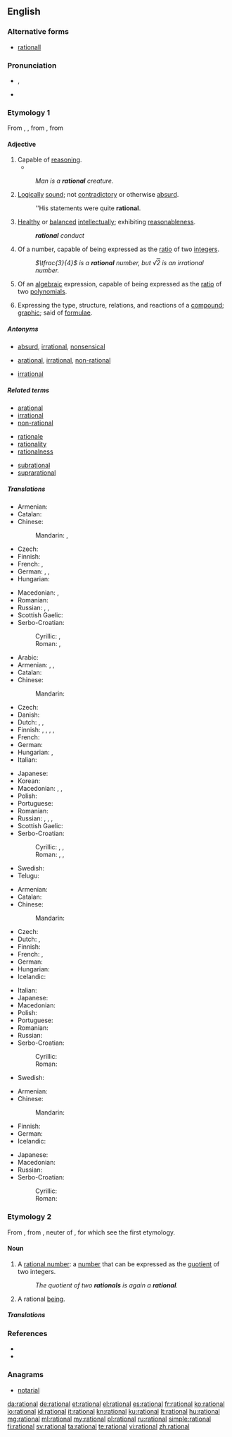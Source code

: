 {{was wotd|2009|January|20}}
==English==

===Alternative forms===
* [[rationall]] {{qualifier|obsolete}}

===Pronunciation===
* {{enPR|ră'sh(ə)nəl}}, {{IPA|/ˈræʃ(ə)nəl/}}
* {{audio|en-us-rational.ogg|Audio (US)}}

===Etymology 1===
From {{etyl|fro|en}} {{term|rationel|lang=fro}}, {{term|rational|lang=fro}}, from {{etyl|la|en}} {{term|rationalis||of or belonging to reason, rational, reasonable|lang=la}}, from {{term|ratio||reason}}

====Adjective====
{{en-adj}}

# Capable of [[reasoning]].
#* {{quote-book|year=2001|author=Mark Sainsbury|title=Logical Forms &mdash; An Introduction to Philosophical Logic|edition=2nd|publisher=Blackwell Publishing|chapter=1|section=&sect;7|isbn=978-0-63121-679-7|page=32|passage=How could a valid argument ever be persuasive?  It is possible because we do not always acknowledge or take explicit note of all the logical consequences of our beliefs.  If we did explicitly hold before our minds all the logical consequences of our beliefs, seeing them ''as'' consequences, we would already have accepted the conclusion of any valid argument whose premises we have accepted.  Hence no valid argument could be persuasive.  This is how things would be with a perfectly [[rational]] being.  The utility of valid arguments is a monument to our frailty: to the fact that we are not completely [[rational]] beings.}}
#: ''Man is a '''rational''' creature.''
# [[logical|Logical]]ly [[sound]]; not [[contradictory]] or otherwise [[absurd]].
#: ''His statements were quite '''rational'''.
# {{context|of a person or personal characteristics|lang=en}} [[healthy|Healthy]] or [[balance]]d [[intellect]]ually; exhibiting [[reasonableness]].
#: '''''rational''' conduct''
# {{context|mathematics|arithmetic|number theory|not comparable|lang=en}} Of a number, capable of being expressed as the [[ratio]] of two [[integer]]s.
#: ''<math>\tfrac{3}{4}</math> is a '''rational''' number, but √<span style = "text-decoration:overline">2</span> is an irrational number.''
# {{context|mathematics|arithmetic|not comparable|lang=en}} Of an [[algebraic]] expression, capable of being expressed as the [[ratio]] of two [[polynomial]]s.
# {{context|chemistry|lang=en}} Expressing the type, structure, relations, and reactions of a [[compound]]; [[graphic]]; said of [[formula]]e.

=====Antonyms=====
* {{sense|reasonable}} [[absurd]], [[irrational]], [[nonsensical]]
* {{sense|capable of reasoning}} [[arational]], [[irrational]], [[non-rational]]
* {{sense|number theory}} [[irrational]]

=====Related terms=====
{{rel-top3|Terms etymologically related to ''rational''}}
* [[arational]]
* [[irrational]]
* [[non-rational]]
{{rel-mid3}}
* [[rationale]]
* [[rationality]]
* [[rationalness]]
{{rel-mid3}}
* [[subrational]]
* [[suprarational]]
{{rel-bottom}}

=====Translations=====
{{trans-top|capable of reasoning}}
* Armenian: {{t|hy|բանական|tr=banakan}}
* Catalan: {{t+|ca|racional}}
* Chinese:
*: Mandarin: {{t+|cmn|合理|tr=hélǐ de|alt=合理的|sc=Hani}}, {{t+|cmn|理性|tr=lǐxìng de|alt=理性的|sc=Hani}}
* Czech: {{t|cs|racionální}}
* Finnish: {{t+|fi|rationaalinen}}
* French: {{t+|fr|rationnel|m}}, {{t+|fr|rationnelle|f}}
* German: {{t+|de|vernünftig}}, {{t+|de|sinnvoll}}, {{t+|de|rational}}
* Hungarian: {{t+|hu|értelmes}}
{{trans-mid}}
* Macedonian: {{t|mk|рационален|m|tr=racionálen}}, {{t|mk|разумен|m|tr=rázumen}}
* Romanian: {{t|ro|rațional|m|n}}
* Russian: {{t+|ru|мыслящий|tr=mýsljaščij|sc=Cyrl}}, {{t+|ru|разумный|tr=razúmnyj|sc=Cyrl}}, {{t+|ru|рациональный|tr=racionálʹnyj|sc=Cyrl}}
* Scottish Gaelic: {{t|gd|ciallach}}
* Serbo-Croatian:
*: Cyrillic: {{t|sh|рационалан}}, {{t|sh|разуман}}
*: Roman: {{t|sh|racionalan}}, {{t|sh|razuman}}
{{trans-bottom}}

{{trans-top|reasonable; not absurd}}
* Arabic: {{t|ar|عقلاني|tr=ʿaqlāniyy|sc=Arab}}
* Armenian: {{t|hy|ռացիոնալ|tr=ṙac’ional}}, {{t|hy|խելացի|tr=xelac’i}}, {{t|hy|նպատակահարմար|tr=npatakaharmar}}
* Catalan: {{t+|ca|racional}}
* Chinese:
*: Mandarin: {{t+|cmn|合理|tr=hélǐ de|alt=合理的|sc=Hani}}
* Czech: {{t|cs|racionální}}
* Danish: {{t+|da|rationel}}
* Dutch: {{t+|nl|rationeel}}, {{t+|nl|redelijk}}, {{t|nl|verstandelijk}}
* Finnish: {{t+|fi|järkevä}}, {{t|fi|järjellinen}}, {{t|fi|järkiperäinen}}, {{t|fi|järkeenkäypä}}, {{t+|fi|rationaalinen}}
* French: {{t+|fr|raisonnable}}
* German: {{t+|de|vernünftig}}
* Hungarian: {{t+|hu|racionális}}, {{t+|hu|ésszerű}}
* Italian: {{t+|it|razionale}}
{{trans-mid}}
* Japanese: {{t+|ja|合理的|tr=ごうりてき, gōriteki|sc=Jpan}}
* Korean: {{t+|ko|합리적|tr=hamnijeok|sc=Kore}}
* Macedonian: {{t|mk|рационален|m|tr=racionálen}}, {{t|mk|разумен|m|tr=rázumen}}, {{t|mk|целисходен|m|tr=celíshoden}}
* Polish: {{t|pl|racjonalny}}
* Portuguese: {{t+|pt|racional}}
* Romanian: {{t|ro|rațional|m|n}}
* Russian: {{t+|ru|рациональный|tr=racionálʹnyj|sc=Cyrl}}, {{t+|ru|разумный|tr=razúmnyj|sc=Cyrl}}, {{t+|ru|целесообразный|tr=celesoobráznyj|sc=Cyrl}}, {{t+|ru|рассудительный|tr=rassudítelʹnyj|sc=Cyrl}}
* Scottish Gaelic: {{t|gd|ciallach}}
* Serbo-Croatian:
*: Cyrillic: {{t|sh|рационалан}}, {{t|sh|разуман}}, {{t|sh|разборит}}
*: Roman: {{t|sh|racionalan}}, {{t|sh|razuman}}, {{t|sh|razborit}}
* Swedish: {{t+|sv|rationell}}
* Telugu: {{t|te|హేతుబద్దమైన|tr=heatubaddamaina|sc=Telu}}
{{trans-bottom}}

{{trans-top|arithmetic: of a number}}
* Armenian: {{t|hy|ռացիոնալ|tr=ṙac’ional}}
* Catalan: {{t+|ca|racional}}
* Chinese:
*: Mandarin: {{t+|cmn|有理|tr=yǒulǐ|sc=Hani}}
* Czech: {{t|cs|racionální}}
* Dutch: {{t+|nl|rationeel}}, {{t+|nl|rationele}}
* Finnish: {{t+|fi|rationaalinen|alt=rationaali-}}
* French: {{t+|fr|rationnel|m}}, {{t+|fr|rationnelle|f}}
* German: {{t+|de|rational}}
* Hungarian: {{t+|hu|racionális}}
* Icelandic: {{t|is|ræður|m}}
{{trans-mid}}
* Italian: {{t+|it|razionale}}
* Japanese: {{t|ja|有理|tr=ゆうりの, yūri-no|alt=有理の|sc=Jpan}}
* Macedonian: {{t|mk|рационален|m|tr=racionálen}}
* Polish: {{t|pl|wymierny|m}}
* Portuguese: {{t+|pt|racional}}
* Romanian: {{t|ro|rațional|n}}
* Russian: {{t+|ru|рациональный|tr=racionálʹnyj|sc=Cyrl}}
* Serbo-Croatian:
*: Cyrillic: {{t|sh|рационалан}}
*: Roman: {{t|sh|racionalan}}
* Swedish: {{t+|sv|rationell}}
{{trans-bottom}}

{{trans-top|arithmetic: of an algebraic expression}}
* Armenian: {{t|hy|ռացիոնալ|tr=ṙac’ional}}
* Chinese:
*: Mandarin: {{t+|cmn|有理|tr=yǒulǐ|sc=Hani}}
* Finnish: {{t+|fi|rationaalinen|alt=rationaali-}}
* German: {{t+|de|rational}}
* Icelandic: {{t|is|ræður|m}}
{{trans-mid}}
* Japanese: {{t|ja|有理|tr=ゆうりの, yūri-no|alt=有理の|sc=Jpan}}
* Macedonian: {{t|mk|рационален|m|tr=racionálen}}
* Russian: {{t+|ru|рациональный|tr=racionálʹnyj|sc=Cyrl}}
* Serbo-Croatian:
*: Cyrillic: {{t|sh|рационалан}}
*: Roman: {{t|sh|racionalan}}
{{trans-bottom}}

===Etymology 2===
From {{etyl|fro|en}} {{term|rational|lang=fro}}, from {{etyl|ML.|en}} {{term|rationale||a pontifical stole, a pallium, an ornament worn over the chasuble}}, neuter of {{etyl|la|en}} {{term|rationalis||rational|lang=la}}, for which see the first etymology.

====Noun====
{{en-noun}}

# {{context|mathematics|lang=en}} A [[rational number]]: a [[number]] that can be expressed as the [[quotient]] of two integers.
#: ''The quotient of two '''rationals''' is again a '''rational'''.''
# A rational [[being]].
#: {{rfquotek|Young}}

=====Translations=====
{{trans-see|rational number}}

===References===
* {{R:Webster 1913}}
* {{R:Century 1911}}

===Anagrams===
* [[notarial#English|notarial]]

[[da:rational]]
[[de:rational]]
[[et:rational]]
[[el:rational]]
[[es:rational]]
[[fr:rational]]
[[ko:rational]]
[[io:rational]]
[[id:rational]]
[[it:rational]]
[[kn:rational]]
[[ku:rational]]
[[lt:rational]]
[[hu:rational]]
[[mg:rational]]
[[ml:rational]]
[[my:rational]]
[[pl:rational]]
[[ru:rational]]
[[simple:rational]]
[[fi:rational]]
[[sv:rational]]
[[ta:rational]]
[[te:rational]]
[[vi:rational]]
[[zh:rational]]